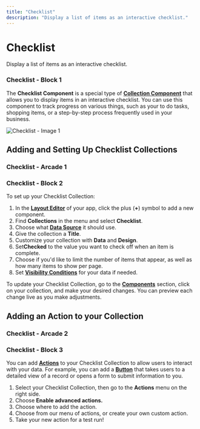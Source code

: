 ```yaml
---
title: "Checklist"
description: "Display a list of items as an interactive checklist."
---
```


# Checklist

Display a list of items as an interactive checklist.

### Checklist - Block 1

The **Checklist Component** is a special type of [**Collection Component**](https://www.glideapps.com/docs/essentials/components/collection-components) that allows you to display items in an interactive checklist. You can use this component to track progress on various things, such as your to do tasks, shopping items, or a step-by-step process frequently used in your business.



![Checklist - Image 1](https://images.ctfassets.net/yreygbm72t08/2LpkCSLrPTMQMY1xt07LgI/20808b52ba5cf1ec0083494adf09273c/CleanShot_2023-09-14_at_1.01.15_2x.png)



## **Adding and Setting Up Checklist Collections**



### Checklist - Arcade 1

### Checklist - Block 2

To set up your Checklist Collection:

1. In the [**Layout Editor**](/docs/getting-started/intro-to-layout) of your app, click the plus (**+**) symbol to add a new component.
2. Find **Collections** in the menu and select **Checklist**.
3. Choose what [**Data Source**](/docs/essentials/data-sources) it should use.
4. Give the collection a **Title**.
5. Customize your collection with **Data** and **Design**.
6. Set**Checked** to the value you want to check off when an item is complete.
7. Choose if you'd like to limit the number of items that appear, as well as how many items to show per page.
8. Set [**Visibility Conditions**](/docs/reference/user-experience/visibility-conditions) for your data if needed.

To update your Checklist Collection, go to the [**Components**](/docs/essentials/components) section, click on your collection, and make your desired changes. You can preview each change live as you make adjustments.

## **Adding an Action to your Collection**



### Checklist - Arcade 2

### Checklist - Block 3

You can add [**Actions**](/docs/getting-started/introduction-to-actions) to your Checklist Collection to allow users to interact with your data. For example, you can add a [**Button**](/docs/essentials/components/button-component) that takes users to a detailed view of a record or opens a form to submit information to you.

1. Select your Checklist Collection, then go to the **Actions** menu on the right side.
2. Choose **Enable advanced actions.**
3. Choose where to add the action.
4. Choose from our menu of actions, or create your own custom action.
5. Take your new action for a test run!



